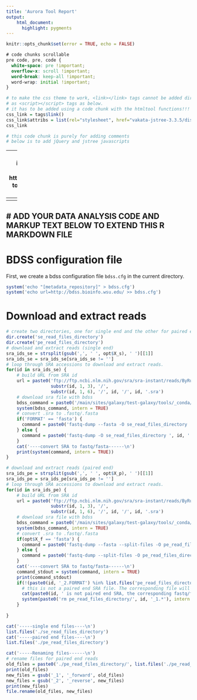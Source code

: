 ```yaml
---
title: 'Aurora Tool Report'
output:
    html_document:
      highlight: pygments
---
```


```r
knitr::opts_chunk$set(error = TRUE, echo = FALSE)
```

```css
# code chunks scrollable
pre code, pre, code {
  white-space: pre !important;
  overflow-x: scroll !important;
  word-break: keep-all !important;
  word-wrap: initial !important;
}
```


```r
# to make the css theme to work, <link></link> tags cannot be added directly 
# as <script></script> tags as below.
# it has to be added using a code chunk with the htmltool functions!!!
css_link = tags$link()
css_link$attribs = list(rel="stylesheet", href="vakata-jstree-3.3.5/dist/themes/default/style.min.css")
css_link
```

```r
# this code chunk is purely for adding comments
# below is to add jQuery and jstree javascripts
```
<script src="https://code.jquery.com/jquery-3.3.1.min.js"></script>
<script src="vakata-jstree-3.3.5/dist/jstree.min.js"></script>

---
# javascript code below is to build the file tree interface
# see this for how to implement opening hyperlink: https://stackoverflow.com/questions/18611317/how-to-get-i-get-leaf-nodes-in-jstree-to-open-their-hyperlink-when-clicked-when
---
<script>
  $(function () {
    // create an instance when the DOM is ready
    $('#jstree').jstree().bind("select_node.jstree", function (e, data) {
     window.open( data.node.a_attr.href, data.node.a_attr.target )
    });
  });
</script>

---
# ADD YOUR DATA ANALYSIS CODE AND MARKUP TEXT BELOW TO EXTEND THIS R MARKDOWN FILE
---



# BDSS configuration file

First, we create a bdss configuration file `bdss.cfg` in the current directory.

```r
system('echo "[metadata_repository]" > bdss.cfg')
system('echo url=http://bdss.bioinfo.wsu.edu/ >> bdss.cfg')
```

# Download and extract reads

```r
# create two directories, one for single end and the other for paired end SRA reads.
dir.create('se_read_files_directory')
dir.create('pe_read_files_directory')
# download and extract reads (single end)
sra_ids_se = strsplit(gsub(',', ' ', opt$X_s), ' ')[[1]]
sra_ids_se = sra_ids_se[sra_ids_se != '']
# loop through SRA accessions to download and extract reads.
for(id in sra_ids_se) {
    # build URL from SRA id
    url = paste0('ftp://ftp.ncbi.nlm.nih.gov/sra/sra-instant/reads/ByRun/sra/',
                 substr(id, 1, 3), '/',
                 substr(id, 1, 6), '/', id, '/', id, '.sra')
    # download sra file with bdss
    bdss_command = paste0('/main/sites/galaxy/test-galaxy/tools/_conda/bin/bdss transfer -u ', url)
    system(bdss_command, intern = TRUE)
    # convert .sra to .fastq/.fasta
    if('FORMAT' == 'fasta') {
      command = paste0('fastq-dump --fasta -O se_read_files_directory ', id, '.sra')
    } else {
      command = paste0('fastq-dump -O se_read_files_directory ', id, '.sra')
    }
    cat('----convert SRA to fastq/fasta------\n')
    print(system(command, intern = TRUE))
}

# download and extract reads (paired end)
sra_ids_pe = strsplit(gsub(',', ' ', opt$X_p), ' ')[[1]]
sra_ids_pe = sra_ids_pe[sra_ids_pe != '']
# loop through SRA accessions to download and extract reads.
for(id in sra_ids_pe) {
    # build URL from SRA id
    url = paste0('ftp://ftp.ncbi.nlm.nih.gov/sra/sra-instant/reads/ByRun/sra/',
                 substr(id, 1, 3), '/',
                 substr(id, 1, 6), '/', id, '/', id, '.sra')
    # download sra file with bdss
    bdss_command = paste0('/main/sites/galaxy/test-galaxy/tools/_conda/bin/bdss transfer -u ', url)
    system(bdss_command, intern = TRUE)
    # convert .sra to .fastq/.fasta
    if(opt$X_f == 'fasta') {
      command = paste0('fastq-dump --fasta --split-files -O pe_read_files_directory ', id, '.sra')
    } else {
      command = paste0('fastq-dump --split-files -O pe_read_files_directory ', id, '.sra')
    }
    cat('----convert SRA to fastq/fasta------\n')
    command_stdout = system(command, intern = TRUE)
    print(command_stdout)
    if(!(paste0(id, '_2.FORMAT') %in% list.files('pe_read_files_directory'))) {
      # this is not a paired end SRA file. The corresponding file will be deleted.
      cat(paste0(id, ' is not paired end SRA, the corresponding fastq/fasta file will deleted.'))
      system(paste0('rm pe_read_files_directory/', id, '_1.*'), intern = TRUE)
    }
    
}

cat('-----single end files----\n')
list.files('./se_read_files_directory')
cat('-----paired end files----\n')
list.files('./pe_read_files_directory')

cat('-----Renaming files------\n')
# rename files for paired end reads
old_files = paste0('./pe_read_files_directory/', list.files('./pe_read_files_directory'))
print(old_files)
new_files = gsub('_1', '_forward', old_files)
new_files = gsub('_2', '_reverse', new_files)
print(new_files)
file.rename(old_files, new_files)
```